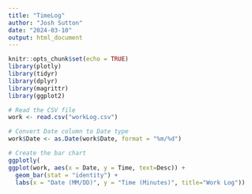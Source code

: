 ```yaml
---
title: "TimeLog"
author: "Josh Sutton"
date: "2024-03-10"
output: html_document
---
```


```r
knitr::opts_chunk$set(echo = TRUE)
library(plotly)
library(tidyr)
library(dplyr)
library(magrittr) 
library(ggplot2)
```

```r
# Read the CSV file
work <- read.csv("workLog.csv")

# Convert Date column to Date type
work$Date <- as.Date(work$Date, format = "%m/%d")

# Create the bar chart
ggplotly(
ggplot(work, aes(x = Date, y = Time, text=Desc)) +
  geom_bar(stat = "identity") +
  labs(x = "Date (MM/DD)", y = "Time (Minutes)", title="Work Log"))
```